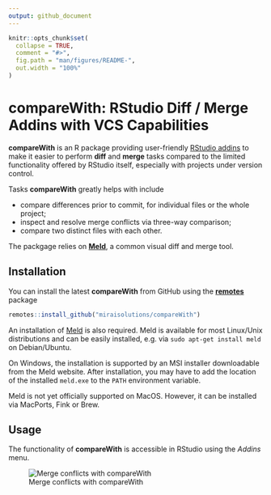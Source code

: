 ```yaml
---
output: github_document
---
```


<!-- README.md is generated from README.Rmd. Please edit that file -->

```r
knitr::opts_chunk$set(
  collapse = TRUE,
  comment = "#>",
  fig.path = "man/figures/README-",
  out.width = "100%"
)
```


# compareWith: RStudio Diff / Merge Addins with VCS Capabilities

**compareWith** is an R package providing user-friendly [RStudio addins](https://rstudio.github.io/rstudioaddins/) to make it easier to perform **diff** and **merge** tasks compared to the limited functionality offered by RStudio itself, especially with projects under version control.

Tasks **compareWith** greatly helps with include

- compare differences prior to commit, for individual files or the whole project;
- inspect and resolve merge conflicts via three-way comparison;
- compare two distinct files with each other.

The packgage relies on [**Meld**](http://meldmerge.org/), a common visual diff and merge tool.


## Installation

You can install the latest **compareWith** from GitHub using the [**remotes**](https://CRAN.R-project.org/package=remotes) package
```r
remotes::install_github("miraisolutions/compareWith")
```

An installation of [Meld](http://meldmerge.org) is also required. Meld is available for most Linux/Unix distributions and can be easily installed, e.g. via `sudo apt-get install meld` on Debian/Ubuntu.

On Windows, the installation is supported by an MSI installer downloadable from the Meld website. After installation, you may have to add the location of the installed `meld.exe` to the `PATH` environment variable.

Meld is not yet officially supported on MacOS. However, it can be installed via MacPorts, Fink or Brew.


## Usage

The functionality of **compareWith** is accessible in RStudio using the _Addins_ menu.

![Merge conflicts with compareWith](man/figures/compareWith-RStudioAddins.gif)
